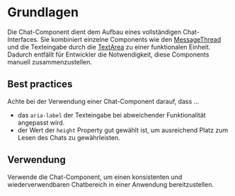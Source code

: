 # Grundlagen

Die Chat-Component dient dem Aufbau eines vollständigen Chat-Interfaces. Sie
kombiniert einzelne Components wie den
[MessageThread](/03-components/chat/message-thread/overview) und die Texteingabe durch
die [TextArea](/03-components/form-controls/text-area/overview) zu einer funktionalen
Einheit. Dadurch entfällt für Entwickler die Notwendigkeit, diese Components
manuell zusammenzustellen.

## Best practices

Achte bei der Verwendung einer Chat-Component darauf, dass ...

- das `aria-label` der Texteingabe bei abweichender Funktionalität angepasst
  wird.
- der Wert der `height` Property gut gewählt ist, um ausreichend Platz zum Lesen
  des Chats zu gewährleisten.

## Verwendung

Verwende die Chat-Component, um einen konsistenten und wiederverwendbaren
Chatbereich in einer Anwendung bereitzustellen.
